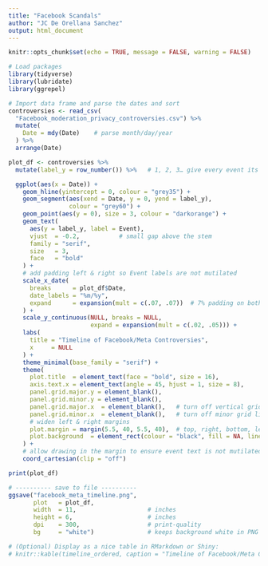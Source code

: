 ```yaml
---
title: "Facebook Scandals"
author: "JC De Orellana Sanchez"
output: html_document
---
```


```r
knitr::opts_chunk$set(echo = TRUE, message = FALSE, warning = FALSE)

# Load packages
library(tidyverse)
library(lubridate)
library(ggrepel)
```


```r

# Import data frame and parse the dates and sort
controversies <- read_csv(
  "Facebook_moderation_privacy_controversies.csv") %>%
  mutate(
    Date = mdy(Date)    # parse month/day/year
  ) %>%
  arrange(Date)
```

``` r

plot_df <- controversies %>%
  mutate(label_y = row_number()) %>%   # 1, 2, 3… give every event its own row

  ggplot(aes(x = Date)) +
    geom_hline(yintercept = 0, colour = "grey35") +
    geom_segment(aes(xend = Date, y = 0, yend = label_y),
                 colour = "grey60") +
    geom_point(aes(y = 0), size = 3, colour = "darkorange") +
    geom_text(
      aes(y = label_y, label = Event),
      vjust  = -0.2,           # small gap above the stem
      family = "serif",
      size   = 3,
      face   = "bold"
    ) +
    # add padding left & right so Event labels are not mutilated
    scale_x_date(
      breaks      = plot_df$Date,
      date_labels = "%m/%y",
      expand      = expansion(mult = c(.07, .07))  # 7% padding on both ends
    ) +
    scale_y_continuous(NULL, breaks = NULL,
                       expand = expansion(mult = c(.02, .05))) +
    labs(
      title = "Timeline of Facebook/Meta Controversies",
      x     = NULL
    ) +
    theme_minimal(base_family = "serif") +
    theme(
      plot.title  = element_text(face = "bold", size = 16),
      axis.text.x = element_text(angle = 45, hjust = 1, size = 8),
      panel.grid.major.y = element_blank(),
      panel.grid.minor.y = element_blank(),
      panel.grid.major.x  = element_blank(),   # turn off vertical grid lines
      panel.grid.minor.x  = element_blank(),   # turn off minor grid lines
      # widen left & right margins
      plot.margin = margin(5.5, 40, 5.5, 40),  # top, right, bottom, left
      plot.background  = element_rect(colour = "black", fill = NA, linewidth = .6)
    ) +
    # allow drawing in the margin to ensure event text is not mutilated
    coord_cartesian(clip = "off")

print(plot_df)
```

```r

# ---------- save to file ----------
ggsave("facebook_meta_timeline.png",  
       plot   = plot_df,               
       width  = 11,                    # inches
       height = 6,                     # inches
       dpi    = 300,                   # print‑quality
       bg     = "white")               # keeps background white in PNG

# (Optional) Display as a nice table in RMarkdown or Shiny:
# knitr::kable(timeline_ordered, caption = "Timeline of Facebook/Meta Controversies")
```
